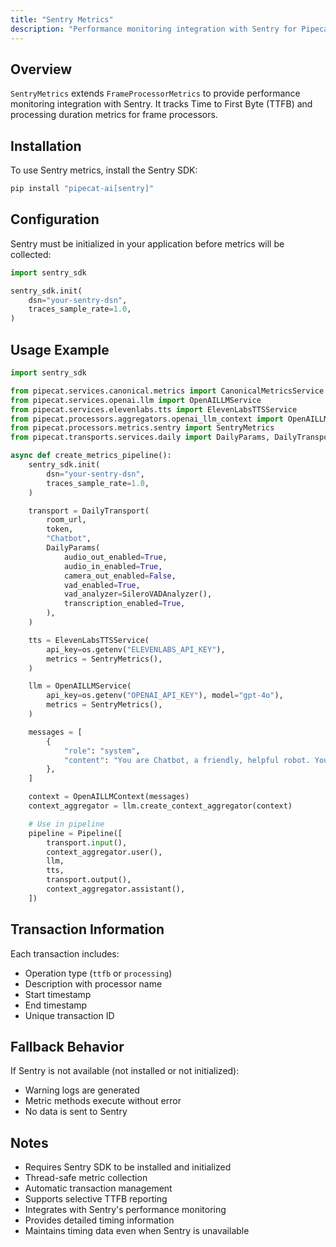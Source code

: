 ```yaml
---
title: "Sentry Metrics"
description: "Performance monitoring integration with Sentry for Pipecat frame processors"
---
```


## Overview

`SentryMetrics` extends `FrameProcessorMetrics` to provide performance monitoring integration with Sentry. It tracks Time to First Byte (TTFB) and processing duration metrics for frame processors.

## Installation

To use Sentry metrics, install the Sentry SDK:

```bash
pip install "pipecat-ai[sentry]"
```

## Configuration

Sentry must be initialized in your application before metrics will be collected:

```python
import sentry_sdk

sentry_sdk.init(
    dsn="your-sentry-dsn",
    traces_sample_rate=1.0,
)
```

## Usage Example

```python
import sentry_sdk

from pipecat.services.canonical.metrics import CanonicalMetricsService
from pipecat.services.openai.llm import OpenAILLMService
from pipecat.services.elevenlabs.tts import ElevenLabsTTSService
from pipecat.processors.aggregators.openai_llm_context import OpenAILLMContext
from pipecat.processors.metrics.sentry import SentryMetrics
from pipecat.transports.services.daily import DailyParams, DailyTransport

async def create_metrics_pipeline():
    sentry_sdk.init(
        dsn="your-sentry-dsn",
        traces_sample_rate=1.0,
    )

    transport = DailyTransport(
        room_url,
        token,
        "Chatbot",
        DailyParams(
            audio_out_enabled=True,
            audio_in_enabled=True,
            camera_out_enabled=False,
            vad_enabled=True,
            vad_analyzer=SileroVADAnalyzer(),
            transcription_enabled=True,
        ),
    )

    tts = ElevenLabsTTSService(
        api_key=os.getenv("ELEVENLABS_API_KEY"),
        metrics = SentryMetrics(),
    )

    llm = OpenAILLMService(
        api_key=os.getenv("OPENAI_API_KEY"), model="gpt-4o"),
        metrics = SentryMetrics(),
    )

    messages = [
        {
            "role": "system",
            "content": "You are Chatbot, a friendly, helpful robot. Your goal is to demonstrate your capabilities in a succinct way. Your output will be converted to audio so don't include special characters in your answers. Respond to what the user said in a creative and helpful way, but keep your responses brief. Start by introducing yourself. Keep all your responses to 12 words or fewer.",
        },
    ]

    context = OpenAILLMContext(messages)
    context_aggregator = llm.create_context_aggregator(context)

    # Use in pipeline
    pipeline = Pipeline([
        transport.input(),
        context_aggregator.user(),
        llm,
        tts,
        transport.output(),
        context_aggregator.assistant(),
    ])
```

## Transaction Information

Each transaction includes:

- Operation type (`ttfb` or `processing`)
- Description with processor name
- Start timestamp
- End timestamp
- Unique transaction ID

## Fallback Behavior

If Sentry is not available (not installed or not initialized):

- Warning logs are generated
- Metric methods execute without error
- No data is sent to Sentry

## Notes

- Requires Sentry SDK to be installed and initialized
- Thread-safe metric collection
- Automatic transaction management
- Supports selective TTFB reporting
- Integrates with Sentry's performance monitoring
- Provides detailed timing information
- Maintains timing data even when Sentry is unavailable
